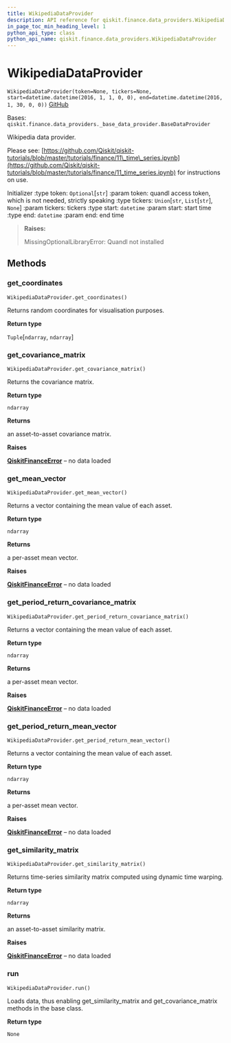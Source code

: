 ```yaml
---
title: WikipediaDataProvider
description: API reference for qiskit.finance.data_providers.WikipediaDataProvider
in_page_toc_min_heading_level: 1
python_api_type: class
python_api_name: qiskit.finance.data_providers.WikipediaDataProvider
---
```


# WikipediaDataProvider

<span id="qiskit.finance.data_providers.WikipediaDataProvider" />

`WikipediaDataProvider(token=None, tickers=None, start=datetime.datetime(2016, 1, 1, 0, 0), end=datetime.datetime(2016, 1, 30, 0, 0))` [GitHub](https://github.com/qiskit-community/qiskit-aqua/tree/stable/0.9/qiskit/finance/data_providers/wikipedia_data_provider.py "view source code")

Bases: `qiskit.finance.data_providers._base_data_provider.BaseDataProvider`

Wikipedia data provider.

Please see: [https://github.com/Qiskit/qiskit-tutorials/blob/master/tutorials/finance/11\_time\_series.ipynb](https://github.com/Qiskit/qiskit-tutorials/blob/master/tutorials/finance/11_time_series.ipynb) for instructions on use.

Initializer :type token: `Optional`\[`str`] :param token: quandl access token, which is not needed, strictly speaking :type tickers: `Union`\[`str`, `List`\[`str`], `None`] :param tickers: tickers :type start: `datetime` :param start: start time :type end: `datetime` :param end: end time

> **Raises:**
>
> MissingOptionalLibraryError: Quandl not installed

## Methods

### get\_coordinates

<span id="qiskit.finance.data_providers.WikipediaDataProvider.get_coordinates" />

`WikipediaDataProvider.get_coordinates()`

Returns random coordinates for visualisation purposes.

**Return type**

`Tuple`\[`ndarray`, `ndarray`]

### get\_covariance\_matrix

<span id="qiskit.finance.data_providers.WikipediaDataProvider.get_covariance_matrix" />

`WikipediaDataProvider.get_covariance_matrix()`

Returns the covariance matrix.

**Return type**

`ndarray`

**Returns**

an asset-to-asset covariance matrix.

**Raises**

[**QiskitFinanceError**](qiskit.finance.QiskitFinanceError "qiskit.finance.QiskitFinanceError") – no data loaded

### get\_mean\_vector

<span id="qiskit.finance.data_providers.WikipediaDataProvider.get_mean_vector" />

`WikipediaDataProvider.get_mean_vector()`

Returns a vector containing the mean value of each asset.

**Return type**

`ndarray`

**Returns**

a per-asset mean vector.

**Raises**

[**QiskitFinanceError**](qiskit.finance.QiskitFinanceError "qiskit.finance.QiskitFinanceError") – no data loaded

### get\_period\_return\_covariance\_matrix

<span id="qiskit.finance.data_providers.WikipediaDataProvider.get_period_return_covariance_matrix" />

`WikipediaDataProvider.get_period_return_covariance_matrix()`

Returns a vector containing the mean value of each asset.

**Return type**

`ndarray`

**Returns**

a per-asset mean vector.

**Raises**

[**QiskitFinanceError**](qiskit.finance.QiskitFinanceError "qiskit.finance.QiskitFinanceError") – no data loaded

### get\_period\_return\_mean\_vector

<span id="qiskit.finance.data_providers.WikipediaDataProvider.get_period_return_mean_vector" />

`WikipediaDataProvider.get_period_return_mean_vector()`

Returns a vector containing the mean value of each asset.

**Return type**

`ndarray`

**Returns**

a per-asset mean vector.

**Raises**

[**QiskitFinanceError**](qiskit.finance.QiskitFinanceError "qiskit.finance.QiskitFinanceError") – no data loaded

### get\_similarity\_matrix

<span id="qiskit.finance.data_providers.WikipediaDataProvider.get_similarity_matrix" />

`WikipediaDataProvider.get_similarity_matrix()`

Returns time-series similarity matrix computed using dynamic time warping.

**Return type**

`ndarray`

**Returns**

an asset-to-asset similarity matrix.

**Raises**

[**QiskitFinanceError**](qiskit.finance.QiskitFinanceError "qiskit.finance.QiskitFinanceError") – no data loaded

### run

<span id="qiskit.finance.data_providers.WikipediaDataProvider.run" />

`WikipediaDataProvider.run()`

Loads data, thus enabling get\_similarity\_matrix and get\_covariance\_matrix methods in the base class.

**Return type**

`None`

